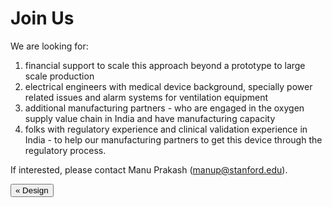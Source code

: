 
# Join Us

We are looking for:

1. financial support to scale this approach beyond a prototype to large scale production
2. electrical engineers with medical device background, specially power related issues and alarm systems for ventilation equipment
3. additional manufacturing partners - who are engaged in the oxygen supply value chain in India and have manufacturing capacity
4. folks with regulatory experience and clinical validation experience in India - to help our manufacturing partners to get this device through the regulatory process.

If interested, please contact Manu Prakash (manup@stanford.edu).

[<Button>&laquo; Design</Button>](design)
